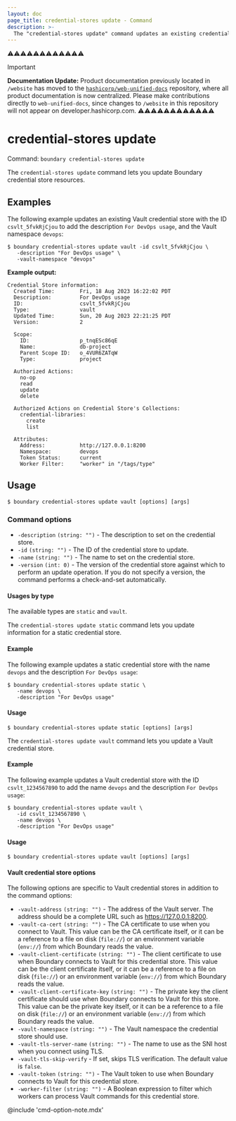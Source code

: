 ```yaml
---
layout: doc
page_title: credential-stores update - Command
description: >-
  The "credential-stores update" command updates an existing credential store resource.
---
```


⚠️⚠️⚠️⚠️⚠️⚠️⚠️⚠️⚠️⚠️⚠️⚠️
> [!IMPORTANT]  
> **Documentation Update:** Product documentation previously located in `/website` has moved to the [`hashicorp/web-unified-docs`](https://github.com/hashicorp/web-unified-docs) repository, where all product documentation is now centralized. Please make contributions directly to `web-unified-docs`, since changes to `/website` in this repository will not appear on developer.hashicorp.com.
⚠️⚠️⚠️⚠️⚠️⚠️⚠️⚠️⚠️⚠️⚠️⚠️

# credential-stores update

Command: `boundary credential-stores update`

The `credential-stores update` command lets you update Boundary credential store resources.

## Examples

The following example updates an existing Vault credential store with the ID `csvlt_5fvkRjCjou` to add the description `For DevOps usage`, and the Vault namespace `devops`:

```shell-session
$ boundary credential-stores update vault -id csvlt_5fvkRjCjou \
   -description "For DevOps usage" \
   -vault-namespace "devops"
```

**Example output:**

<CodeBlockConfig hideClipboard>

```plaintext
Credential Store information:
  Created Time:        Fri, 18 Aug 2023 16:22:02 PDT
  Description:         For DevOps usage
  ID:                  csvlt_5fvkRjCjou
  Type:                vault
  Updated Time:        Sun, 20 Aug 2023 22:21:25 PDT
  Version:             2

  Scope:
    ID:                p_tnqESc86qE
    Name:              db-project
    Parent Scope ID:   o_4VUR6ZATqW
    Type:              project

  Authorized Actions:
    no-op
    read
    update
    delete

  Authorized Actions on Credential Store's Collections:
    credential-libraries:
      create
      list

  Attributes:
    Address:           http://127.0.0.1:8200
    Namespace:         devops
    Token Status:      current
    Worker Filter:     "worker" in "/tags/type"
```

</CodeBlockConfig>


## Usage

<CodeBlockConfig hideClipboard>

```shell-session
$ boundary credential-stores update vault [options] [args]
```

</CodeBlockConfig>

### Command options

- `-description` `(string: "")` - The description to set on the credential store.
- `-id` `(string: "")` - The ID of the credential store to update.
- `-name` `(string: "")` - The name to set on the credential store.
- `-version` `(int: 0)` - The version of the credential store against which to perform an update operation.
If you do not specify a version, the command performs a check-and-set automatically.

#### Usages by type

The available types are `static` and `vault`.

<Tabs>
<Tab heading="Static">

The `credential-stores update static` command lets you update information for a static credential store.

#### Example

The following example updates a static credential store with the name `devops` and the description `For DevOps usage`:

```shell-session
$ boundary credential-stores update static \
   -name devops \
   -description "For DevOps usage"
```

#### Usage

<CodeBlockConfig hideClipboard>

```shell-session
$ boundary credential-stores update static [options] [args]
```

</CodeBlockConfig>

</Tab>
<Tab heading="Vault">

The `credential-stores update vault` command lets you update a Vault credential store.

#### Example

The following example updates a Vault credential store with the ID `csvlt_1234567890` to add the name `devops` and the description `For DevOps usage`:

```shell-session
$ boundary credential-stores update vault \
   -id csvlt_1234567890 \
   -name devops \
   -description "For DevOps usage"
```

#### Usage

<CodeBlockConfig hideClipboard>

```shell-session
$ boundary credential-stores update vault [options] [args]
```

</CodeBlockConfig>

#### Vault credential store options

The following options are specific to Vault credential stores in addition to the command options:

- `-vault-address` `(string: "")` - The address of the Vault server.
The address should be a complete URL such as https://127.0.0.1:8200.
- `-vault-ca-cert` `(string: "")` - The CA certificate to use when you connect to Vault.
This value can be the CA certificate itself, or it can be a reference to a file on disk (`file://`) or an environment variable (`env://`) from which Boundary reads the value.
- `-vault-client-certificate` `(string: "")` - The client certificate to use when Boundary connects to Vault for this credential store.
This value can be the client certificate itself, or it can be a reference to a file on disk (`file://`) or an environment variable (`env://`) from which Boundary reads the value.
- `-vault-client-certificate-key` `(string: "")` - The private key the client certificate should use when Boundary connects to Vault for this store.
This value can be the private key itself, or it can be a reference to a file on disk (`file://`) or an environment variable (`env://`) from which Boundary reads the value.
- `-vault-namespace` `(string: "")` - The Vault namespace the credential store should use.
- `-vault-tls-server-name` `(string: "")` - The name to use as the SNI host when you connect using TLS.
- `-vault-tls-skip-verify`  - If set, skips TLS verification.
The default value is `false`.
- `-vault-token` `(string: "")` - The Vault token to use when Boundary connects to Vault for this credential store.
- `-worker-filter` `(string: "")` - A Boolean expression to filter which workers can process Vault commands for this credential store.

</Tab>
</Tabs>

@include 'cmd-option-note.mdx'
